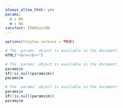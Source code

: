 ```yaml
---
always_allow_html: yes
params:
  n : NA
  m : NA
sansfont: IRANSansDN
---
```


```r
options(tinytex.verbose = TRUE)
```


```r
# The `params` object is available in the document.
HTML("<br></br>")
```

<!-- <div style='position:absolute; top:0; right:0; padding:10px;'> -->
<!-- ```{r pressure, echo=FALSE,fig.asp=0.2} -->
<!-- knitr::include_graphics('Logo.png') -->
<!-- ``` -->
<!-- </div> -->

<div class="column-right">
```r
# The `params` object is available in the document.
params$n
if(!is.null(params$m))
params$m
```
</div>


<div class="column-right2">
```r
# The `params` object is available in the document.
params$n
if(!is.null(params$m))
params$m
```
</div>




